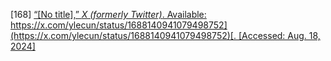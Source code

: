 \[168\]	[“\[No title\],” *X (formerly Twitter)*. Available:](http://paperpile.com/b/Lj1YHA/DaAbQ) [https://x.com/ylecun/status/1688140941079498752](https://x.com/ylecun/status/1688140941079498752)[. \[Accessed: Aug. 18, 2024\]](http://paperpile.com/b/Lj1YHA/DaAbQ)